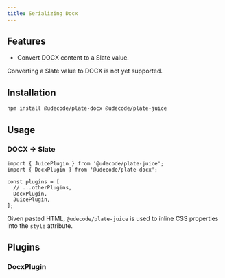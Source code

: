 ```yaml
---
title: Serializing Docx
---
```


<ComponentPreview name="docx-demo" />

<PackageInfo>

## Features

- Convert DOCX content to a Slate value.

<Callout className="my-4" type="note">
  Converting a Slate value to DOCX is not yet supported.
</Callout>

</PackageInfo>

## Installation

```bash
npm install @udecode/plate-docx @udecode/plate-juice
```

## Usage

### DOCX -> Slate

```tsx
import { JuicePlugin } from '@udecode/plate-juice';
import { DocxPlugin } from '@udecode/plate-docx';

const plugins = [
  // ...otherPlugins,
  DocxPlugin,
  JuicePlugin,
];
```

Given pasted HTML, `@udecode/plate-juice` is used to inline CSS properties into the `style` attribute.

## Plugins

### DocxPlugin
